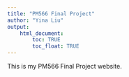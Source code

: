 ```yaml
---
title: "PM566 Final Project"
author: "Yina Liu"
output: 
    html_document:
        toc: TRUE
        toc_float: TRUE
---
```


This is my PM566 Final Project website.
